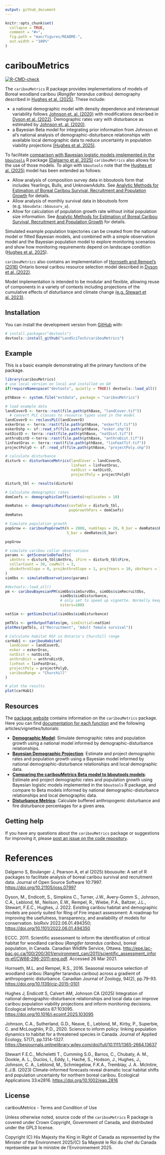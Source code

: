 ```yaml
---
output: github_document
---
```


<!-- README.md is generated from README.Rmd. Please edit that file -->

```r
knitr::opts_chunk$set(
  collapse = TRUE,
  comment = "#>",
  fig.path = "man/figures/README-",
  out.width = "100%"
)
```

# caribouMetrics

<!-- badges: start -->
[![R-CMD-check](https://github.com/LandSciTech/caribouMetrics/actions/workflows/R-CMD-check.yaml/badge.svg)](https://github.com/LandSciTech/caribouMetrics/actions/workflows/R-CMD-check.yaml)
<!-- badges: end -->

The `caribouMetrics` R package provides implementations of models of Boreal woodland caribou (_Rangifer tarandus caribou_) demography described in [Hughes et al. (2025)](https://doi.org/10.1016/j.ecoinf.2025.103095). These include: 

* a national demographic model with density dependence and interannual variability follows [Johnson et. al. (2020)](doi:10.1111/1365-2664.13637) with modifications described in [Dyson et al. (2022)](https://doi.org/10.1101/2022.06.01.494350). Demographic rates vary with disturbance as estimated by [Johnson et. al. (2020)](doi:10.1111/1365-2664.13637).
* a Bayesian Beta model for integrating prior information from Johnson et al's national analysis of demographic-disturbance relationships with available local demographic data to reduce uncertainty in population viability projections [(Hughes et al. 2025)](https://doi.org/10.1016/j.ecoinf.2025.103095).  
    
To facilitate [comparison with Bayesian logistic models implemented in the `bboutools`](https://landscitech.github.io/caribouMetrics/articles/compare-bayesian-models.html) R package [(Dalgarno et al. 2025)]( https://doi.org/10.21105/joss.07997) `caribouMetrics` also allows for the use of those models. To align with `bboutools` note that the [Hughes et al. (2025)](https://doi.org/10.1016/j.ecoinf.2025.103095) model has been extended  as follows: 

* Allow analysis of composition survey data in bboutools form that includes Yearlings, Bulls, and UnknownAdults. See [Analytic Methods for Estimation of Boreal Caribou Survival, Recruitment and Population Growth](https://poissonconsulting.github.io/bboutools/articles/methods.html) for details.
* Allow analysis of monthly survival data in bboutools form (e.g. `bboudata::bbousurv_a`).
* Allow for calculation of population growth rate without initial population size information. See [Analytic Methods for Estimation of Boreal Caribou Survival, Recruitment and Population Growth](https://poissonconsulting.github.io/bboutools/articles/methods.html) for details.

Simulated example population trajectories can be created from the national model or fitted Bayesian models, and combined with a simple observation model and the Bayesian population model to explore monitoring scenarios and show how monitoring requirements depend on landscape condition ([Hughes et al. 2025](https://doi.org/10.1016/j.ecoinf.2025.103095)). 

`caribouMetrics` also contains an implementation of [Hornseth and Rempel's (2016)](https://doi.org/10.1139/cjz-2015-0101) Ontario boreal caribou resource selection model described in [Dyson et al. (2022)](https://doi.org/10.1101/2022.06.01.494350). 
    
Model implementation is intended to be modular and flexible, allowing reuse of components in a variety of contexts including projections of the cumulative effects of disturbance and climate change [(e.g. Stewart et al. 2023)](https://doi.org/10.1002/eap.2816).

## Installation

You can install the development version from [GitHub](https://github.com/) with:

``` r
# install.packages("devtools")
devtools::install_github("LandSciTech/caribouMetrics")
```
## Example

This is a basic example demonstrating all the primary functions of the package.

```r
library(caribouMetrics)
# use local version on local and installed on GH
if(requireNamespace("devtools", quietly = TRUE)) devtools::load_all()

pthBase <- system.file("extdata", package = "caribouMetrics")

# load example data
landCoverD <- terra::rast(file.path(pthBase, "landCover.tif")) 
  # convert PLC classes to resource types used in the model 
landCoverD <- reclassPLC(landCoverD)
eskerDras <- terra::rast(file.path(pthBase, "eskerTif.tif"))
eskerDshp <- sf::read_sf(file.path(pthBase, "esker.shp"))
natDistD <- terra::rast(file.path(pthBase, "natDist.tif"))
anthroDistD <-terra::rast(file.path(pthBase, "anthroDist.tif"))
linFeatDras <- terra::rast(file.path(pthBase, "linFeatTif.tif"))
projectPolyD <- sf::read_sf(file.path(pthBase, "projectPoly.shp"))

# calculate disturbance 
disturb <- disturbanceMetrics(landCover = landCoverD,
                              linFeat = linFeatDras,  
                              natDist = natDistD,
                              projectPoly = projectPolyD)

disturb_tbl <- results(disturb)

# Calculate demographic rates
demCoefs <- demographicCoefficients(replicates = 10)

demRates <- demographicRates(covTable = disturb_tbl,
                             popGrowthPars = demCoefs)
demRates

# Simulate population growth
popGrow <- caribouPopGrowth(N = 2000, numSteps = 20, R_bar = demRates$R_bar, 
                            S_bar = demRates$S_bar)

popGrow

# simulate caribou collar observations
params <- getScenarioDefaults(
  iAnthro = disturb_tbl$Anthro, iFire = disturb_tbl$Fire,
  collarCount = 30, cowMult = 3, 
  obsAnthroSlope = 0, projAnthroSlope = 1, projYears = 10, obsYears = 10
)
simObs <- simulateObservations(params)

#devtools::load_all()
pm <- caribouBayesianPM(simObs$simSurvObs, simObs$simRecruitObs, 
                         simObs$simDisturbance,
                         # only set to speed up vignette. Normally keep defaults.
                         niters=100)

natSim <- getSimsInitial(simObs$simDisturbance)

pmTbls <- getOutputTables(pm, simInitial=natSim)
plotRes(pmTbls, c("Recruitment", "Adult female survival"))

# Calculate habitat RSF in Ontario's Churchill range
carHab1 <- caribouHabitat(
  landCover = landCoverD,
  esker = eskerDras, 
  natDist = natDistD, 
  anthroDist = anthroDistD, 
  linFeat = linFeatDras, 
  projectPoly = projectPolyD,
  caribouRange = "Churchill"
)

# plot the results
plot(carHab1)
```

## Resources

The [package website](https://landscitech.github.io/caribouMetrics) contains information on the `caribouMetrics` package. Here you can find [documentation for each function](https://landscitech.github.io/caribouMetrics/reference/index.html) and the following articles/vignettes/tutorials:

* [**Demographic Model**](https://landscitech.github.io/caribouMetrics/articles/caribouDemography.html): 
Simulate demographic rates and population growth using a national model informed by demographic-disturbance relationships. 
* [**Bayesian Demographic Projection**](https://landscitech.github.io/caribouMetrics/articles/bayesian-model-outputs.html): Estimate and project demographic rates and population growth using a Bayesian model informed by national demographic-disturbance relationships and local demographic data.
* [**Comparing the caribouMetrics Beta model to bboutools models**](https://landscitech.github.io/caribouMetrics/articles/compare-bayesian-models.html): Estimate and project demographic rates and population growth using Bayesian logistic models implemented in the `bboutools` R package, and compare to Beta models informed by national demographic-disturbance relationships and local demographic data.
* [**Disturbance Metrics**](https://landscitech.github.io/caribouMetrics/articles/Using_disturbanceMetric.html): Calculate buffered anthropogenic disturbance and fire disturbance percentages for a given area.
<!-- * [**Ontario Habitat Model**](https://landscitech.github.io/caribouMetrics/articles/Using_caribouHabitat.html): Calculate caribou habitat use with Ontario RSF models. -->

## Getting help

If you have any questions about the `caribouMetrics` package or suggestions for improving it, please [post an issue on the code repository](https://github.com/LandSciTech/caribouMetrics/issues/new).

# References
Dalgarno S, Boulanger J, Pearson A, et al (2025) bbousuite: A set of R packages to facilitate analysis of boreal caribou survival and recruitment data. Journal of Open Source Software 10:7997. <https://doi.org/10.21105/joss.07997>

Dyson, M., Endicott, S., Simpkins C., Turner, J.W., Avery-Gomm S., Johnson, C.A., Leblond, M., Neilson, E.W., Rempel, R., Wiebe, P.A., Baltzer, J.L., Stewart, F.E.C., Hughes, J. 2022. Existing caribou habitat and demographic models are poorly suited for Ring of Fire impact assessment: A roadmap for improving the usefulness, transparency, and availability of models for conservation. bioRxiv 2022.06.01.494350; <https://doi.org/10.1101/2022.06.01.494350>

ECCC. 2011. Scientific assessment to inform the identification of critical
habitat for woodland caribou (*Rangifer tarandus caribou*), boreal population, in
Canada. Canadian Wildlife Service, Ottawa.
<http://epe.lac-bac.gc.ca/100/200/301/environment_can/2011/scientific_assessment_inform-ef/CW66-296-2011-eng.pdf>.
Accessed 26 Mar 2021.

Hornseth, M.L. and Rempel, R.S., 2016. Seasonal resource selection of
woodland caribou (Rangifer tarandus caribou) across a gradient of
anthropogenic disturbance. Canadian Journal of Zoology, 94(2), pp.79-93.
<https://doi.org/10.1139/cjz-2015-0101>

Hughes J, Endicott S, Calvert AM, Johnson CA (2025) Integration of national demographic-disturbance relationships and local data can improve caribou population viability projections and inform monitoring decisions. Ecological Informatics 87:103095. <https://doi.org/10.1016/j.ecoinf.2025.103095>

Johnson, C.A., Sutherland, G.D., Neave, E., Leblond, M., Kirby, P., Superbie, C.
and McLoughlin, P.D., 2020. Science to inform policy: linking population
dynamics to habitat for a threatened species in Canada. Journal of Applied
Ecology, 57(7), pp.1314-1327.
<https://besjournals.onlinelibrary.wiley.com/doi/full/10.1111/1365-2664.13637>

Stewart F.E.C., Micheletti T., Cumming S.G., Barros, C., Chubaty, A. M., Dookie, A. L., Duclos, I., Eddy, I., Haché, S., Hodson, J., Hughes, J., Johnson, C. A., Leblond, M., Schmiegelow, F.K.A., Tremblay, J. A.. McIntire, E.J.B. (2023) Climate-informed forecasts reveal dramatic local habitat shifts and population uncertainty for northern boreal caribou. Ecological Applications 33:e2816. <https://doi.org/10.1002/eap.2816>

## License
caribouMetrics - Terms and Condition of Use

Unless otherwise noted, source code of the `caribouMetrics` R package is covered under
Crown Copyright, Government of Canada, and distributed under the GPL3 license.

Copyright (C) His Majesty the King in Right of Canada as represented by the Minister of the Environment 2025/(C) Sa Majesté le Roi du chef du Canada représentée par le ministre de l'Environnement 2025.

